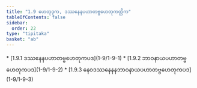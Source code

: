 ```yaml
---
title: "1.9 ဟေတုဒုက, ဒဿနေနပဟာတဗ္ဗဟေတုကတ္တိက"
tableOfContents: false
sidebar:
  order: 22
type: "tipitaka"
basket: "ab"
---
```



<DynamicBreadcrumb />



<TableOfContents>
* [1.9.1 ဒဿနေနပဟာတဗ္ဗဟေတုကပဒ](1-9/1-9-1)
* [1.9.2 ဘာဝနာယပဟာတဗ္ဗဟေတုကပဒ](1-9/1-9-2)
* [1.9.3 နေဝဒဿနေနနဘာဝနာယပဟာတဗ္ဗဟေတုကပဒ](1-9/1-9-3)
</TableOfContents>
